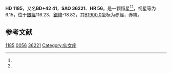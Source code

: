 {{Starbox begin
| name = HD 1185
}}
{{Starbox observe
| epoch = [[J2000.0|J2000.0]]
| constell = {{星座名待查}}<ref name=SIMBAD>{{cite web
 | url=http://simbad.u-strasbg.fr/simbad/sim-id?Ident=HR+56
 | title =Pulsating variable Star
 | publisher=Centre de Données astronomiques de Strasbourg
 | work=SIMBAD
 | accessdate=2012-07-13}}</ref><ref name=DATA>{{cite web
 | url=http://vizier.u-strasbg.fr/viz-bin/VizieR-5?-out.add=.&-source=5050&-corr=PK=HR&-out.max=9999&HR=56
 | title=VizieR Detailed Page
 | accessdate=2012-07-13
 | archive-date=2016-03-05
 | archive-url=https://web.archive.org/web/20160305082240/http://vizier.u-strasbg.fr/viz-bin/VizieR-5?-out.add=.&-source=5050&-corr=PK=HR&-out.max=9999&HR=56
 | dead-url=no
 }}</ref>
| 星官 = 
| ra = {{RA|0|16|21.6}}<ref name=SIMBAD /><ref name=DATA />
| dec = {{DEC|+43|35|41}}<ref name=SIMBAD /><ref name=DATA />
| appmag_v = 6.15<ref name=SIMBAD /><ref name=DATA />
}}
{{Starbox character
| class = A2VpSi<ref name=SIMBAD /><ref name=DATA />
| b-v = 0.05<ref name=SIMBAD /><ref name=DATA />
| u-b = 0.03<ref name=SIMBAD /><ref name=DATA />
| r-i = <ref name=SIMBAD /><ref name=DATA />
| variable = 
}}
{{Starbox astrometry
| radial_v = 0.03
| prop_mo_ra = 2
| parallax = 
| p_error = 
}}
{{Starbox catalog
| names =BD+42 41，[[SAO星表|SAO]] 36221，[[HD星表|HD]] 1185，[[HR星表|HR]] 56}}
{{Starbox reference |Simbad=HR+56}}
{{Starbox end}}

'''HD 1185'''，又名'''BD+42 41'''，'''SAO 36221'''、'''HR 56'''，是一颗恒星<ref name=SIMBAD /><ref name=DATA />，视星等为6.15，位于[[銀道座標系|銀經]]116.23，[[銀道座標系|銀緯]]-18.82，其[[B1900.0|B1900.0]]坐标为赤經{{RA|0|11|6.2}}，赤緯{{DEC|+43|-18.82|24}}。

== 参考文献 ==
{{reflist}}

{{star-stub}}

[[Category:HD和HDE天體|1185]]
[[Category:HR天體|0056]]
[[Category:SAO天體|36221]]
[[Category:仙女座|Category:仙女座]]